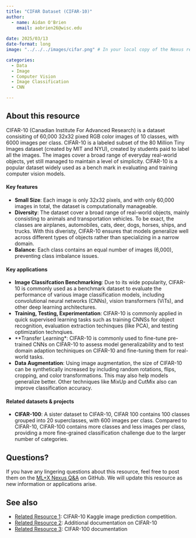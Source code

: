 ```yaml
---
title: "CIFAR Dataset (CIFAR-10)"
author: 
  - name: Aidan O'Brien
    email: aobrien26@wisc.edu
    
date: 2025/03/13
date-format: long
image: "../../../images/cifar.png" # In your local copy of the Nexus repository, add a representative image for this resource to the images folder. Both PNGs and JPGs are acceptable formats. Adjust the filename here from "vincent-van-zalinge-mDohQISBnCk-unsplash.jpg" to the name of your image.

categories: 
  - Data 
  - Image
  - Computer Vision
  - Image Classification
  - CNN

---
```


## About this resource
CIFAR-10 (Canadian Institute For Advanced Research) is a dataset consisiting of 60,000 32x32 pixed RGB color images of 10 classes, with 6000 images per class. CIFAR-10 is a labeled subset of the 80 Million Tiny Images dataset (created by MIT and NYU), created by students paid to label all the images. The images cover a broad range of everyday real-world objects, yet still managed to maintain a level of simplicity. CIFAR-10 is a popular dataset widely used as a bench mark in evaluating and training computer vision models.

#### Key features
- **Small Size**: Each image is only 32x32 pixels, and with only 60,000 images in total, the dataset is computationally manageable.
- **Diversity**: The dataset cover a broad range of real-world objects, mainly consisting to animals and transportation vehicles. To be exact, the classes are airplanes, automobiles, cats, deer, dogs, horses, ships, and trucks. With this diveristy, CIFAR-10 ensures that models generalize well across different types of objects rather than specializing in a narrow domain.
- **Balance**: Each class contains an equal number of images (6,000), preventing class imbalance issues.

#### Key applications 
- **Image Classifcation Benchmarking**: Due to its wide popularity, CIFAR-10 is commonly used as a benchmark dataset to evaluate the performance of various image classification models, including convolutional neural networks (CNNs), vision transformers (ViTs), and other deep learning architectures.
- **Training, Testing, Experimentation**: CIFAR-10 is commonly applied in quick supervised learning tasks such as training CNNSs for object recognition, evaluation extraction techinques (like PCA), and testing optimization technqiues.
- **Transfer Learning*: CIFAR-10 is commonly used to fine-tune pre-trained CNNs on CIFAR-10 to assess model generalizability and to test domain adaption techiniques on CIFAR-10 and fine-tuning them for real-world tasks.
- **Data Augmentation**: Using image augmentation, the size of CIFAR-10 can be synthetically increased by including random rotations, flips, cropping, and color transformations. This may also help models generalize better. Other techniques like MixUp and CutMix also can improve classification accuracy.

#### Related datasets & projects
- **CIFAR-100**: A sister dataset to CIFAR-10, CIFAR 100 contains 100 classes grouped into 20 superclasses, with 600 images per class. Compared to CIFAR-10, CIFAR-100 contains more classes and less images per class, providing a more fine-grained classification challenge due to the larger number of categories.

## Questions?
If you have any lingering questions about this resource, feel free to post them on the [ML+X Nexus Q&A](https://github.com/UW-Madison-DataScience/ML-X-Nexus/discussions/categories/q-a) on GitHub. We will update this resource as new information or applications arise.

## See also
<!-- MARKDOWN COMMENT: Please Check the existing resources on Nexus to see if any other related resources (e.g., related books/videos, blog posts commenting on the resource, alternative approaches/frameworks, etc.) should be linked below. You may also link to resources which aren't currently on the Nexus platform, if applicable. However, if you're feeling ambitious, you may wish to post those to Nexus as well!  -->
- [Related Resource 1](https://www.kaggle.com/c/cifar-10/): CIFAR-10 Kaggle image prediction competition.
- [Related Resource 2](https://paperswithcode.com/dataset/cifar-10): Additional documentation on CIFAR-10
- [Related Resource 3](https://paperswithcode.com/dataset/cifar-100): CIFAR-100 documentation
